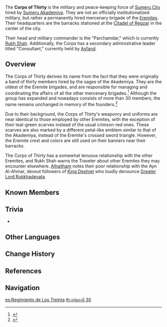 {{Faction Infobox
|leader       = [[Rukh Shah]] <small>(Parchamdar)</small><br>[[Asfand]] <small>(Consultant)</small>
|base         = [[Citadel of Regzar]], [[Sumeru City]]
|region       = Sumeru
}}
The '''Corps of Thirty''' is the military and peace-keeping force of [[Sumeru City]] hired by [[Sumeru Akademiya]]. They are not an officially institutionalized military, but rather a permanently hired mercenary brigade of the [[The Eremites|Eremites]]. Their headquarters are the barracks stationed at the [[Citadel of Regzar]] in the center of the city.

Their head and military commander is the "Parchamdar," which is currently [[Rukh Shah]]. Additionally, the Corps has a secondary administrative leader titled "Consultant," currently held by [[Asfand]].

==Overview==
The Corps of Thirty derives its name from the fact that they were originally a band of thirty members hired by the sages of the Akademiya. They are the oldest of the Eremite brigades, and are responsible for managing and coordinating the affairs of all the other mercenary brigades.<ref>{{Ref/Quest|The Trail of the God of Wisdom}}</ref> Although the group has expanded and nowadays consists of more than 30 members, the name remains unchanged in memory of the founders.<ref>{{Ref/Quest|Gourmet Supremos: Within Our Duties}}</ref>

Due to their background, the Corps of Thirty's weaponry and uniforms are near identical to those employed by other Eremites, with the exception of their teal-green scarves instead of the usual crimson-red ones. These scarves are also marked by a different petal-like emblem similar to that of the Akademiya, instead of the Eremite's crossed sword triangle. However, the Eremite crest and colors are still used on their banners near their barracks.

The Corps of Thirty has a somewhat tenuous relationship with the other Eremites, and Rukh Shah warns the Traveler about other Eremites they may encounter elsewhere. [[Alhaitham]] notes their poor relationship with the Ayn Al-Ahmar, devout followers of [[King Deshret]] who loudly denounce [[Greater Lord Rukkhadevata]].

==Known Members==
{{Characters by Category List|Corps of Thirty|3}}

==Trivia==
* {{Furnishing Mentions|name=The Corps of Thirty}}

==Other Languages==
{{Other Languages
|en      = Corps of Thirty
|zhs     = 「三十人团」
|zhs_rm  = "Sānshí Rén Tuán"
|zht     = 「三十人團」
|zht_rm  = "Sānshí Rén Tuán"
|zh_tl   = "Group of Thirty People"
|ja      = 「三十人団」
|ja_rm   = "Sanjuunindan"
|ja_tl   = "Group of Thirty People"
|ko      = 「30인단」
|ko_rm   = "Samsip-indan"
|ko_tl   = "Group of Thirty People"
|es      = Regimiento de Los Treinta
|es_tl   = Regiment of the Thirty
|fr      = Légion des trente
|fr_tl   = Legion of Thirty
|ru      = Бригада тридцати
|ru_tl   = Brigade of Thirty
|th      = กลุ่มภาคี 30
|th_rm   = Klum Phakhi Samsip
|th_tl   = Order of 30
|vi      = "{{tt|Lữ Đoàn|旅團}} 30"
|vi_tl   = "Brigade of Thirty"
|de      = „Regiment der Dreißig“
|de_tl   = "Regiment of Thirty"
|id      = Corps of Thirty
|pt      = Tropa dos Trinta
|pt_tl   = 
|tr      = Otuzlu Teşkilat
|tr_tl   = 
|it      = Gruppo dei Trenta
|it_tl   = 
}}

==Change History==
{{Change History|introduced=3.0}}

==References==
{{Reflist}}

==Navigation==
{{Faction Navbox}}

[[es:Regimiento de Los Treinta]]
[[th:กลุ่มภาคี 30]]